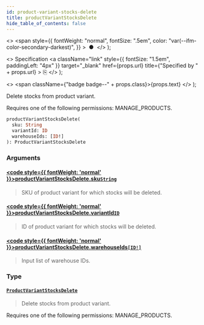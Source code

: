```yaml
---
id: product-variant-stocks-delete
title: productVariantStocksDelete
hide_table_of_contents: false
---
```


  <>
    <span
      style={{
        fontWeight: "normal",
        fontSize: ".5em",
        color: "var(--ifm-color-secondary-darkest)",
      }}
    >
      &nbsp;●&nbsp;
    </span>
  </>
);

  <>
    Specification
    <a
      className="link"
      style={{ fontSize: "1.5em", paddingLeft: "4px" }}
      target="\_blank"
      href={props.url}
      title={"Specified by " + props.url}
    >
      ⎘
    </a>
  </>
);

  <>
    <span className={"badge badge--" + props.class}>{props.text}</span>
  </>
);

Delete stocks from product variant.

Requires one of the following permissions: MANAGE_PRODUCTS.

```graphql
productVariantStocksDelete(
  sku: String
  variantId: ID
  warehouseIds: [ID!]
): ProductVariantStocksDelete
```

### Arguments

#### [<code style={{ fontWeight: 'normal' }}>productVariantStocksDelete.<b>sku</b></code>](#)<Bullet />[`String`](../../api-reference/miscellaneous/scalars/string) <Badge class="secondary" text="scalar"/> <Badge class="secondary" text="miscellaneous"/>

> SKU of product variant for which stocks will be deleted.

#### [<code style={{ fontWeight: 'normal' }}>productVariantStocksDelete.<b>variantId</b></code>](#)<Bullet />[`ID`](../../api-reference/miscellaneous/scalars/id) <Badge class="secondary" text="scalar"/> <Badge class="secondary" text="miscellaneous"/>

> ID of product variant for which stocks will be deleted.

#### [<code style={{ fontWeight: 'normal' }}>productVariantStocksDelete.<b>warehouseIds</b></code>](#)<Bullet />[`[ID!]`](../../api-reference/miscellaneous/scalars/id) <Badge class="secondary" text="list"/> <Badge class="secondary" text="scalar"/> <Badge class="secondary" text="miscellaneous"/>

> Input list of warehouse IDs.

### Type

#### [`ProductVariantStocksDelete`](../../api-reference/products/objects/product-variant-stocks-delete) <Badge class="secondary" text="object"/> <Badge class="secondary" text="products"/>

> Delete stocks from product variant.

Requires one of the following permissions: MANAGE_PRODUCTS.

>
